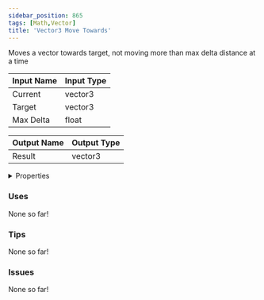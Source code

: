 ```yaml
---
sidebar_position: 865
tags: [Math,Vector]
title: 'Vector3 Move Towards'
---
```


Moves a vector towards target, not moving more than max delta distance at a time




<EsbSvg />

| Input Name | Input Type |
|-----------|-----------|
| Current | vector3 |
| Target | vector3 |
| Max Delta | float |

| Output Name | Output Type |
|-----------|-----------|
| Result | vector3 |


<details>
  <summary>Properties</summary>
  <div>
    <div>
    <table>
      <thead>
        <tr>
          <th>Is beta required?</th>
          <th>❌</th>
        </tr>
        <tr>
          <th>Is this chip a trolling risk?</th>
          <th>❌</th>
        </tr>
        <tr>
          <th>Is this chip a role assignment risk?</th>
          <th>❌</th>
        </tr>
        <tr>
          <th>Chip UUID</th>
          <th>266d90c7-403e-4059-a481-ce3e22d61420</th>
        </tr>
      </thead>
    </table>
    </div>
  </div>
</details>

### Uses

None so far!

### Tips

None so far!

### Issues

None so far!
